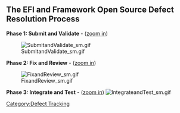 [[Category:Defect Tracking]]
== The EFI and Framework Open Source Defect Resolution Process ==


'''Phase 1: Submit and Validate''' - ([http://sourceforge.net/userapps/mediawiki/tianocore/nfs/user/t/ti/tianocore/6/67/SubmitandValidate.gif zoom in])

[[File:SubmitandValidate_sm.gif]] 

'''Phase 2: Fix and Review''' - ([http://sourceforge.net/userapps/mediawiki/tianocore/nfs/user/t/ti/tianocore/0/0a/FixandReview.gif zoom in])

[[File:FixandReview_sm.gif]]

'''Phase 3: Integrate and Test''' - ([http://sourceforge.net/userapps/mediawiki/tianocore/nfs/user/t/ti/tianocore/1/1a/IntegrateandTest.gif zoom in])
[[File:IntegrateandTest_sm.gif]]